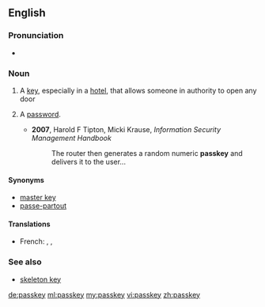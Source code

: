 ==English==

===Pronunciation===
*{{audio|en-uk-passkey.ogg|Audio (UK)}}

===Noun===
{{en-noun}}

# A [[key]], especially in a [[hotel]], that allows someone in authority to open any door
# {{computing}} A [[password]].
#* '''2007''', Harold F Tipton, Micki Krause, ''Information Security Management Handbook''
#*: The router then generates a random numeric '''passkey''' and delivers it to the user...

====Synonyms====
* [[master key]]
* [[passe-partout]]

====Translations====
{{trans-top|a key that opens any door}}
* French: {{t+|fr|passe-partout|m}},  {{t+|fr|passepartout|m}},  {{t+|fr|passe|m}}
{{trans-mid}}
{{trans-bottom}}

===See also===
* [[skeleton key]]

[[de:passkey]]
[[ml:passkey]]
[[my:passkey]]
[[vi:passkey]]
[[zh:passkey]]